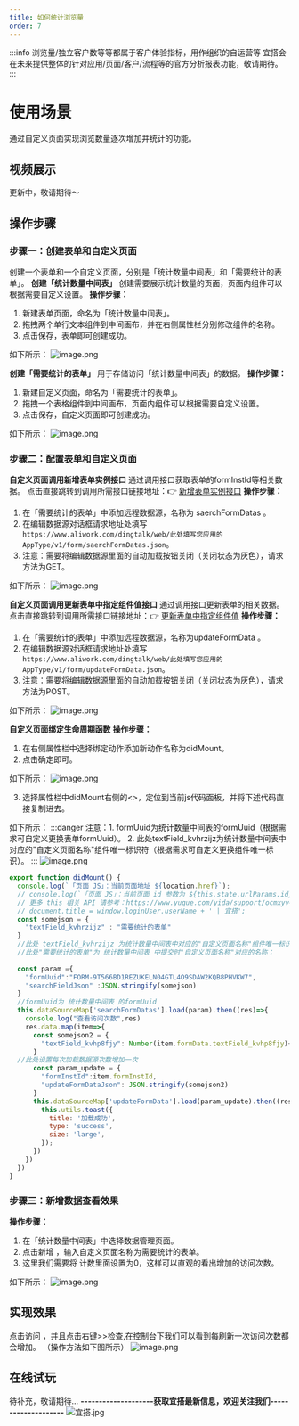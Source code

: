 ```yaml
---
title: 如何统计浏览量
order: 7
---
```

:::info
浏览量/独立客户数等等都属于客户体验指标，用作组织的自运营等
宜搭会在未来提供整体的针对应用/页面/客户/流程等的官方分析报表功能，敬请期待。
:::
#  使用场景
通过自定义页面实现浏览数量逐次增加并统计的功能。
##  视频展示
更新中，敬请期待～
##  操作步骤
### 步骤一：创建表单和自定义页面
创建一个表单和一个自定义页面，分别是「统计数量中间表」和「需要统计的表单」。
**创建「统计数量中间表」**
创建需要展示统计数量的页面，页面内组件可以根据需要自定义设置。
**操作步骤：**

1. 新建表单页面，命名为「统计数量中间表」。
2. 拖拽两个单行文本组件到中间画布，并在右侧属性栏分别修改组件的名称。
3. 点击保存，表单即可创建成功。

如下所示：
![image.png](https://img.alicdn.com/imgextra/i4/O1CN01IwMJut1HSIAD1GDLF_!!6000000000756-2-tps-1906-888.png)

**创建「需要统计的表单」**
用于存储访问「统计数量中间表」的数据。
**操作步骤：**

1. 新建自定义页面，命名为「需要统计的表单」。
2. 拖拽一个表格组件到中间画布，页面内组件可以根据需要自定义设置。
3. 点击保存，自定义页面即可创建成功。

如下所示：
![image.png](https://img.alicdn.com/imgextra/i1/O1CN01lQEk5Y1LkqfqXtcT9_!!6000000001338-2-tps-1912-886.png)

### 步骤二：配置表单和自定义页面
**自定义页面调用新增表单实例接口**
通过调用接口获取表单的formInstId等相关数据。
点击直接跳转到调用所需接口链接地址：👉 [新增表单实例接口](https://www.yuque.com/yida/support/aql605#oi5tzg)
**操作步骤：**

1. 在「需要统计的表单」中添加远程数据源，名称为 saerchFormDatas 。
2. 在编辑数据源对话框请求地址处填写 `https://www.aliwork.com/dingtalk/web/此处填写您应用的AppType/v1/form/saerchFormDatas.json`。
3. 注意：需要将编辑数据源里面的自动加载按钮关闭（关闭状态为灰色），请求方法为GET。

如下所示： 
![image.png](https://img.alicdn.com/imgextra/i1/O1CN01GDr8yB26YHkhhh6aO_!!6000000007673-2-tps-1912-887.png)

**自定义页面调用更新表单中指定组件值接口**
通过调用接口更新表单的相关数据。
点击直接跳转到调用所需接口链接地址：👉 [更新表单中指定组件值](https://www.yuque.com/yida/support/aql605#vGtpN)
**操作步骤：**

1. 在「需要统计的表单」中添加远程数据源，名称为updateFormData 。
2. 在编辑数据源对话框请求地址处填写 `https://www.aliwork.com/dingtalk/web/此处填写您应用的AppType/v1/form/updateFormData.json`。
3. 注意：需要将编辑数据源里面的自动加载按钮关闭（关闭状态为灰色），请求方法为POST。

如下所示： 
![image.png](https://img.alicdn.com/imgextra/i2/O1CN01yjAPYa1oskMj1Npp7_!!6000000005281-2-tps-1913-882.png)

**自定义页面绑定生命周期函数**
**操作步骤：**

1. 在右侧属性栏中选择绑定动作添加新动作名称为didMount。
2. 点击确定即可。

如下所示：
![image.png](https://img.alicdn.com/imgextra/i3/O1CN01mul2Ik1qw4TAMdDTK_!!6000000005559-2-tps-1905-910.png)



3. 选择属性栏中didMount右侧的&lt;&gt;，定位到当前js代码面板，并将下述代码直接复制进去。

如下所示：
:::danger
注意：1. formUuid为统计数量中间表的formUuid（根据需求可自定义更换表单formUuid）。
   2. 此处textField_kvhrzijz为统计数量中间表中对应的"自定义页面名称"组件唯一标识符（根据需求可自定义更换组件唯一标识）。
:::
![image.png](https://img.alicdn.com/imgextra/i3/O1CN01uQv91d1KPUau1byCb_!!6000000001156-2-tps-1916-895.png)

```javascript
export function didMount() {
  console.log(`「页面 JS」：当前页面地址 ${location.href}`);
  // console.log(`「页面 JS」：当前页面 id 参数为 ${this.state.urlParams.id}`);
  // 更多 this 相关 API 请参考：https://www.yuque.com/yida/support/ocmxyv#OCEXd
  // document.title = window.loginUser.userName + ' | 宜搭';
  const somejson = {
    "textField_kvhrzijz" : "需要统计的表单"
  }
  //此处 textField_kvhrzijz 为统计数量中间表中对应的"自定义页面名称"组件唯一标识符；
  //此处"需要统计的表单"为 统计数量中间表 中提交时"自定义页面名称"对应的名称；
 
  const param ={
    "formUuid":"FORM-9T566BD1REZUKELN04GTL4O9SDAW2KQB8PHVKW7",
    "searchFieldJson" :JSON.stringify(somejson)
  }
  //formUuid为 统计数量中间表 的formUuid
  this.dataSourceMap['searchFormDatas'].load(param).then((res)=>{
    console.log("查看访问次数",res)
    res.data.map(item=>{
      const somejson2 = {
        "textField_kvhp8fjy": Number(item.formData.textField_kvhp8fjy)+ 1
      }
  //此处设置每次加载数据源次数增加一次
      const param_update = {
        "formInstId":item.formInstId,
        "updateFormDataJson": JSON.stringify(somejson2)
      }
      this.dataSourceMap['updateFormData'].load(param_update).then((res) => {
        this.utils.toast({
          title: '加载成功',
          type: 'success',
          size: 'large',
        });
      })
    })
  })
}
```
### 步骤三：新增数据查看效果
**操作步骤：**

1. 在「统计数量中间表」中选择数据管理页面。
2. 点击新增 ，输入自定义页面名称为需要统计的表单。
3. 这里我们需要将 计数里面设置为0，这样可以直观的看出增加的访问次数。

如下所示： 
![image.png](https://img.alicdn.com/imgextra/i4/O1CN01yngUCK1y9XQYppC6f_!!6000000006536-2-tps-1899-886.png)

## 实现效果
点击访问 ，并且点击右键>>检查,在控制台下我们可以看到每刷新一次访问次数都会增加。
（操作方法如下图所示） 
![image.png](https://img.alicdn.com/imgextra/i1/O1CN01Ju2S7V1cBtvIWvYz3_!!6000000003563-2-tps-2320-1308.png)

## 在线试玩
待补充，敬请期待...
**--------------------获取宜搭最新信息，欢迎关注我们--------------------**
![宜搭.jpg](https://img.alicdn.com/imgextra/i2/O1CN01JKTC7n1JaedD1aYVN_!!6000000001045-0-tps-1800-1012.jpg)

